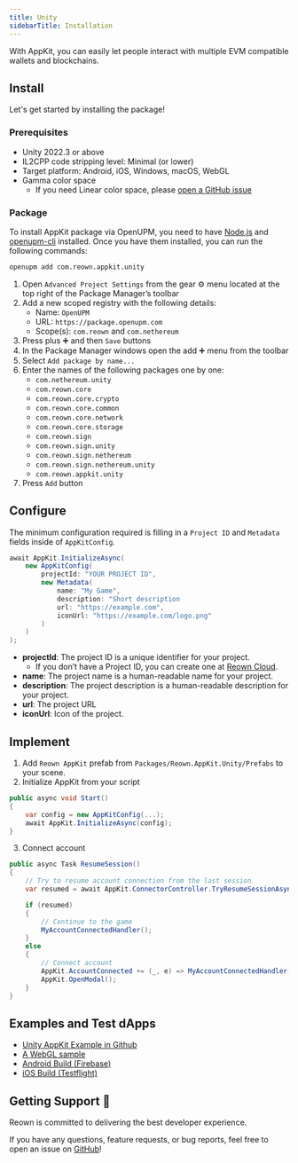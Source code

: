 ```yaml
---
title: Unity
sidebarTitle: Installation
---
```



With AppKit, you can easily let people interact with multiple EVM compatible wallets and blockchains.

## Install

Let's get started by installing the package!

### Prerequisites

- Unity 2022.3 or above
- IL2CPP code stripping level: Minimal (or lower)
- Target platform: Android, iOS, Windows, macOS, WebGL
- Gamma color space
  - If you need Linear color space, please [open a GitHub issue](https://github.com/reown-com/reown-dotnet/issues)

### Package

<Tabs>
<Tab title="OpenUPM CLI">

To install AppKit package via OpenUPM, you need to have [Node.js](https://nodejs.org/en/) and [openupm-cli](https://openupm.com/docs/getting-started.html#installing-openupm-cli) installed. Once you have them installed, you can run the following commands:

```bash
openupm add com.reown.appkit.unity
```
</Tab>
<Tab title="Package Manager with OpenUPM">

1. Open `Advanced Project Settings` from the gear ⚙ menu located at the top right of the Package Manager’s toolbar
2. Add a new scoped registry with the following details:
   - Name: `OpenUPM`
   - URL: `https://package.openupm.com`
   - Scope(s): `com.reown` and `com.nethereum`
3. Press plus ➕ and then `Save` buttons
4. In the Package Manager windows open the add ➕ menu from the toolbar
5. Select `Add package by name...`
6. Enter the names of the following packages one by one:
   - `com.nethereum.unity`
   - `com.reown.core`
   - `com.reown.core.crypto`
   - `com.reown.core.common`
   - `com.reown.core.network`
   - `com.reown.core.storage`
   - `com.reown.sign`
   - `com.reown.sign.unity`
   - `com.reown.sign.nethereum`
   - `com.reown.sign.nethereum.unity`
   - `com.reown.appkit.unity`
7. Press `Add` button
</Tab>
</Tabs>

## Configure

The minimum configuration required is filling in a `Project ID` and `Metadata` fields inside of `AppKitConfig`.

<CloudBanner />

```csharp
await AppKit.InitializeAsync(
    new AppKitConfig(
        projectId: "YOUR PROJECT ID",
        new Metadata(
            name: "My Game",
            description: "Short description
            url: "https://example.com",
            iconUrl: "https://example.com/logo.png"
        )
    )
);
```

- **projectId**: The project ID is a unique identifier for your project.
  - If you don’t have a Project ID, you can create one at [Reown Cloud](https://cloud.reown.com).
- **name**: The project name is a human-readable name for your project.
- **description**: The project description is a human-readable description for your project.
- **url**: The project URL
- **iconUrl**: Icon of the project.

## Implement

1. Add `Reown AppKit` prefab from `Packages/Reown.AppKit.Unity/Prefabs` to your scene.
2. Initialize AppKit from your script

```csharp
public async void Start()
{
    var config = new AppKitConfig(...);
    await AppKit.InitializeAsync(config);
}
```

3. Connect account

```csharp
public async Task ResumeSession()
{
    // Try to resume account connection from the last session
    var resumed = await AppKit.ConnectorController.TryResumeSessionAsync();

    if (resumed)
    {
        // Continue to the game
        MyAccountConnectedHandler();
    }
    else
    {
        // Connect account
        AppKit.AccountConnected += (_, e) => MyAccountConnectedHandler();
        AppKit.OpenModal();
    }
}
```

## Examples and Test dApps

- [Unity AppKit Example in Github](https://github.com/reown-com/reown-dotnet/tree/main/sample/)
- [A WebGL sample](https://unity-appkit.vercel.app/)
- [Android Build (Firebase)](https://appdistribution.firebase.dev/i/093025eda71719e2)
- [iOS Build (Testflight)](https://testflight.apple.com/join/MPkPYk43)

## Getting Support 🙋

Reown is committed to delivering the best developer experience.

If you have any questions, feature requests, or bug reports, feel free to open an issue on [GitHub](https://github.com/reown-com/reown-dotnet/issues)!

